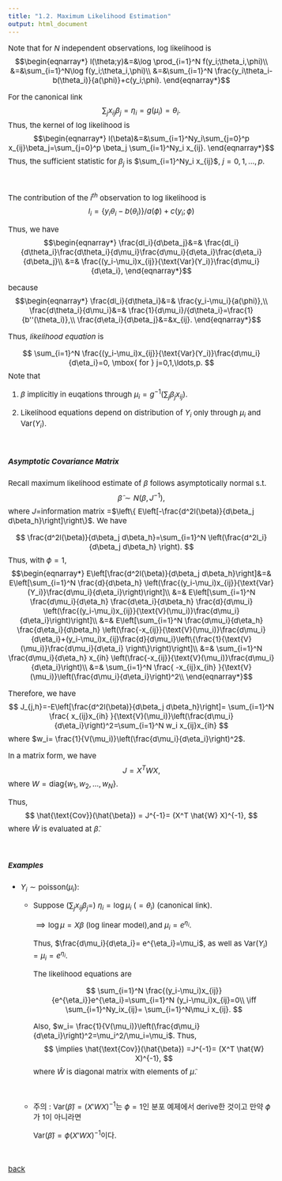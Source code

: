 ```yaml
---
title: "1.2. Maximum Likelihood Estimation"
output: html_document
---
```


<style type="text/css">

body, td {
   font-size: 15px;
}
pre {
  font-size: 15px
}
</style>


Note that for $N$ independent observations, log likelihood is
$$\begin{eqnarray*}
l(\theta;y)&=&\log \prod_{i=1}^N f(y_i;\theta_i,\phi)\\
           &=&\sum_{i=1}^N\log f(y_i;\theta_i,\phi)\\
           &=&\sum_{i=1}^N \frac{y_i\theta_i-b(\theta_i)}{a(\phi)}+c(y_i;\phi).
\end{eqnarray*}$$

For the canonical link
$$
\sum_jx_{ij}\beta_j=\eta_i=g(\mu_i)=\theta_i.
$$
Thus, the kernel of log likelihood is
$$\begin{eqnarray*}
l(\beta)&=&\sum_{i=1}^Ny_i\sum_{j=0}^p x_{ij}\beta_j=\sum_{j=0}^p \beta_j \sum_{i=1}^Ny_i x_{ij}.
\end{eqnarray*}$$
Thus, the sufficient statistic for $\beta_j$ is $\sum_{i=1}^Ny_i x_{ij}$, $j=0,1,\ldots,p$.

&nbsp;

The contribution of the $i^{th}$ observation to log likelihood is
$$
l_i=\{ y_i \theta_i -b(\theta_i) \}/a(\phi)+c(y_i;\phi)
$$

Thus, we have
$$\begin{eqnarray*}
\frac{dl_i}{d\beta_j}&=& \frac{dl_i}{d\theta_i}\frac{d\theta_i}{d\mu_i}\frac{d\mu_i}{d\eta_i}\frac{d\eta_i}{d\beta_j}\\
&=& \frac{(y_i-\mu_i)x_{ij}}{\text{Var}(Y_i)}\frac{d\mu_i}{d\eta_i},
\end{eqnarray*}$$

because
$$\begin{eqnarray*}
\frac{dl_i}{d\theta_i}&=& \frac{y_i-\mu_i}{a(\phi)},\\
\frac{d\theta_i}{d\mu_i}&=& \frac{1}{d\mu_i}/{d\theta_i}=\frac{1}{b''(\theta_i)},\\
\frac{d\eta_i}{d\beta_j}&=&x_{ij}.
\end{eqnarray*}$$

Thus, *likelihood equation* is

$$
\sum_{i=1}^N \frac{(y_i-\mu_i)x_{ij}}{\text{Var}(Y_i)}\frac{d\mu_i}{d\eta_i}=0, \mbox{ for } j=0,1,\ldots,p.
$$
Note that

1. $\beta$ implicitly in euqations through $\mu_i=g^{-1}(\sum_j\beta_jx_{ij})$.

2. Likelihood equations depend on distribution of $Y_i$ only through $\mu_i$ and Var$(Y_i)$.

&nbsp;&nbsp;

##### Asymptotic Covariance Matrix 
Recall maximum likelihood estimate of $\beta$ follows asymptotically normal s.t. 
$$
\hat{\beta}\sim N(\beta, J^{-1}),
$$
where $J=$information matrix =$\left\{ E\left[-\frac{d^2l(\beta)}{d\beta_j d\beta_h}\right]\right\}$. We have

$$
\frac{d^2l(\beta)}{d\beta_j d\beta_h}=\sum_{i=1}^N \left(\frac{d^2l_i}{d\beta_j d\beta_h} \right).
$$
Thus, with $\phi=1$,
$$\begin{eqnarray*}
E\left[\frac{d^2l(\beta)}{d\beta_j d\beta_h}\right]&=& E\left[\sum_{i=1}^N \frac{d}{d\beta_h} \left(\frac{(y_i-\mu_i)x_{ij}}{\text{Var}(Y_i)}\frac{d\mu_i}{d\eta_i}\right)\right]\\
&=& E\left[\sum_{i=1}^N \frac{d\mu_i}{d\eta_h} \frac{d\eta_i}{d\beta_h} \frac{d}{d\mu_i} \left(\frac{(y_i-\mu_i)x_{ij}}{\text{V}(\mu_i)}\frac{d\mu_i}{d\eta_i}\right)\right]\\
&=& E\left[\sum_{i=1}^N \frac{d\mu_i}{d\eta_h} \frac{d\eta_i}{d\beta_h} \left(\frac{-x_{ij}}{\text{V}(\mu_i)}\frac{d\mu_i}{d\eta_i}+(y_i-\mu_i)x_{ij}\frac{d}{d\mu_i}\left\{\frac{1}{\text{V}(\mu_i)}\frac{d\mu_i}{d\eta_i}   \right\}\right)\right]\\
&=& \sum_{i=1}^N \frac{d\mu_i}{d\eta_h} x_{ih} \left(\frac{-x_{ij}}{\text{V}(\mu_i)}\frac{d\mu_i}{d\eta_i}\right)\\
&=& \sum_{i=1}^N \frac{ -x_{ij}x_{ih} }{\text{V}(\mu_i)}\left(\frac{d\mu_i}{d\eta_i}\right)^2\\
\end{eqnarray*}$$

Therefore, we have
$$
J_{j,h}=-E\left[\frac{d^2l(\beta)}{d\beta_j d\beta_h}\right]= \sum_{i=1}^N \frac{ x_{ij}x_{ih} }{\text{V}(\mu_i)}\left(\frac{d\mu_i}{d\eta_i}\right)^2=\sum_{i=1}^N w_i x_{ij}x_{ih}
$$
where $w_i= \frac{1}{V(\mu_i)}\left(\frac{d\mu_i}{d\eta_i}\right)^2$.

In a matrix form, we have
$$
J= X^TWX,
$$
where $W=\text{diag}\{w_1,w_2,\ldots,w_N\}.$

Thus, 
$$
\hat{\text{Cov}}(\hat{\beta}) = J^{-1}= (X^T \hat{W} X)^{-1},
$$
where $\hat{W}$ is evaluated at $\hat{\beta}$.

&nbsp;&nbsp;

##### Examples
* $Y_i\sim \text{poisson}(\mu_i)$: 

  * Suppose $(\sum_jx_{ij}\beta_j=)\mbox{ }\eta_i=\log \mu_i \mbox{ }(=\theta_i)$ (canonical link).
    
    $\implies \log\mu=X\beta$ (log linear model),and $\mu_i=e^{\eta_i}$. 
    
    Thus, $\frac{d\mu_i}{d\eta_i}= e^{\eta_i}=\mu_i$, as well as $\text{Var}(Y_i)=\mu_i=e^{\eta_i}$.

    The likelihood equations are
    
    $$
    \sum_{i=1}^N \frac{(y_i-\mu_i)x_{ij}}{e^{\eta_i}}e^{\eta_i}=\sum_{i=1}^N (y_i-\mu_i)x_{ij}=0\\
    \iff \sum_{i=1}^Ny_ix_{ij}= \sum_{i=1}^N\mu_i x_{ij}.
    $$
    
    Also, $w_i= \frac{1}{V(\mu_i)}\left(\frac{d\mu_i}{d\eta_i}\right)^2=\mu_i^2/\mu_i=\mu_i$. Thus,
    $$
      \implies \hat{\text{Cov}}(\hat{\beta}) =J^{-1}= (X^T \hat{W} X)^{-1},
    $$
    where $\hat{W}$ is diagonal matrix with elements of $\hat{\mu}$.


  &nbsp;&nbsp;


   * 주의 : $\text{Var}(\hat\beta)=(X'WX)^{-1}$는 $\phi=1$인 분포 예제에서 derive한 것이고 만약 $\phi$가 1이 아니라면 
   
     $\text{Var}(\hat\beta)=\phi(X'WX)^{-1}$이다. 
     
     


  &nbsp;&nbsp;

[back](../glm.html)





